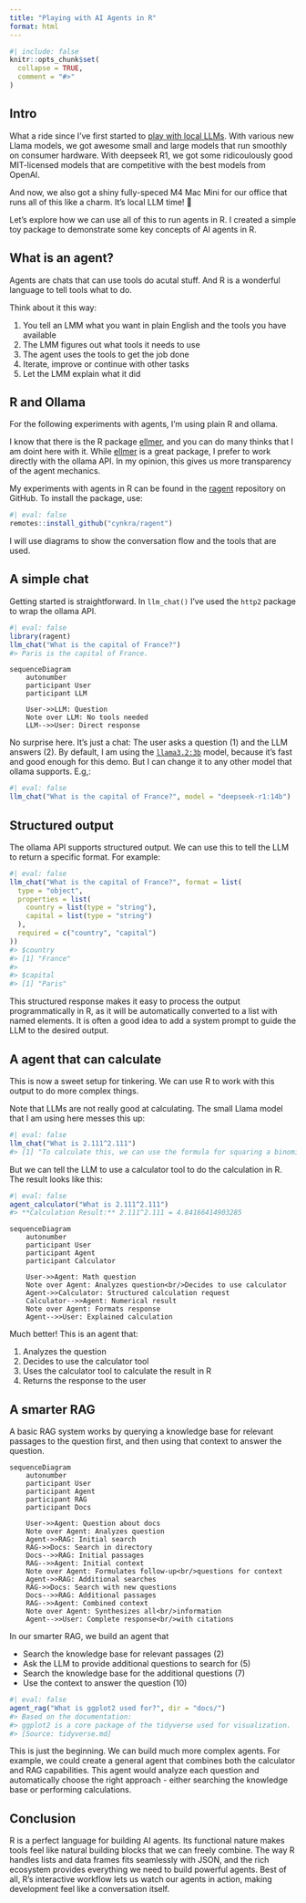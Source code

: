 ```yaml
---
title: "Playing with AI Agents in R"
format: html
---
```


```r
#| include: false
knitr::opts_chunk$set(
  collapse = TRUE,
  comment = "#>"
)
```

## Intro

What a ride since I've first started to [play with local LLMs](https://blog.cynkra.com/posts/2024-07-27-llama3.1/).
With various new Llama models, we got awesome small and large models that run smoothly on consumer hardware.
With deepseek R1, we got some ridicoulously good MIT-licensed models that are competitive with the best models from OpenAI.

And now, we also got a shiny fully-speced M4 Mac Mini for our office that runs all of this like a charm. It's local LLM time! 🥳

Let's explore how we can use all of this to run agents in R. I created a simple toy package to demonstrate some key concepts of AI agents in R.

## What is an agent?

Agents are chats that can use tools do acutal stuff. And R is a wonderful language to tell tools what to do.

Think about it this way:

1. You tell an LMM what you want in plain English and the tools you have available
2. The LMM figures out what tools it needs to use
3. The agent uses the tools to get the job done
4. Iterate, improve or continue with other tasks
5. Let the LMM explain what it did

## R and Ollama

For the following experiments with agents, I'm using plain R and ollama.

I know that there is the R package [ellmer](https://ellmer.tidyverse.org), and you can do many thinks that I am doint here with it.
While [ellmer](https://ellmer.tidyverse.org) is a great package, I prefer to work directly with the ollama API. In my opinion, this gives us more transparency of the agent mechanics.

My experiments with agents in R can be found in the [ragent](https://github.com/cynkra/ragent) repository on GitHub. To install the package, use:

```r
#| eval: false
remotes::install_github("cynkra/ragent")
```

I will use diagrams to show the conversation flow and the tools that are used.

## A simple chat

Getting started is straightforward. In `llm_chat()` I've used the `http2` package to wrap the ollama API.

```r
#| eval: false
library(ragent)
llm_chat("What is the capital of France?")
#> Paris is the capital of France.
```


```mermaid
sequenceDiagram
    autonumber
    participant User
    participant LLM

    User->>LLM: Question
    Note over LLM: No tools needed
    LLM-->>User: Direct response
```


No surprise here. It's just a chat: The user asks a question (1) and the LLM answers (2). By default, I am using the [`llama3.2:3b`](https://ollama.com/library/llama3.2) model, because it's fast and good enough for this demo. But I can change it to any other model that ollama supports. E.g,:

```r
#| eval: false
llm_chat("What is the capital of France?", model = "deepseek-r1:14b")
```


## Structured output

The ollama API supports structured output. We can use this to tell the LLM to return a specific format. For example:

```r
#| eval: false
llm_chat("What is the capital of France?", format = list(
  type = "object",
  properties = list(
    country = list(type = "string"),
    capital = list(type = "string")
  ),
  required = c("country", "capital")
))
#> $country
#> [1] "France"
#>
#> $capital
#> [1] "Paris"
```

This structured response makes it easy to process the output programmatically in R, as it will be automatically converted to a list with named elements. It is often a good idea to add a system prompt to guide the LLM to the desired output.


## A agent that can calculate

This is now a sweet setup for tinkering. We can use R to work with this output to do more complex things.

Note that LLMs are not really good at calculating. The small Llama model that I am using here messes this up:

```r
#| eval: false
llm_chat("What is 2.111^2.111")
#> [1] "To calculate this, we can use the formula for squaring a binomial:\n\n(a + b)^2 = a^2 + 2ab + b^2\n\nIn this case, a = 2 and b = 1.111.\n\nSo, \n\n(2 + 1.111)^2 = \n(3.111)^2 = 9.377226\n2*3.111 = 6.222442\n6.222442 + 9.377226 = 15.600668\n\nTherefore, 2.111^2.111 ≈ 15.60"
```

But we can tell the LLM to use a calculator tool to do the calculation in R. The result looks like this:

```r
#| eval: false
agent_calculator("What is 2.111^2.111")
#> **Calculation Result:** 2.111^2.111 = 4.84166414903285
```


```mermaid
sequenceDiagram
    autonumber
    participant User
    participant Agent
    participant Calculator

    User->>Agent: Math question
    Note over Agent: Analyzes question<br/>Decides to use calculator
    Agent->>Calculator: Structured calculation request
    Calculator-->>Agent: Numerical result
    Note over Agent: Formats response
    Agent-->>User: Explained calculation
```

Much better! This is an agent that:

1. Analyzes the question
2. Decides to use the calculator tool
3. Uses the calculator tool to calculate the result in R
4. Returns the response to the user

## A smarter RAG

A basic RAG system works by querying a knowledge base for relevant passages to the question first, and then using that context to answer the question.


```mermaid
sequenceDiagram
    autonumber
    participant User
    participant Agent
    participant RAG
    participant Docs

    User->>Agent: Question about docs
    Note over Agent: Analyzes question
    Agent->>RAG: Initial search
    RAG->>Docs: Search in directory
    Docs-->>RAG: Initial passages
    RAG-->>Agent: Initial context
    Note over Agent: Formulates follow-up<br/>questions for context
    Agent->>RAG: Additional searches
    RAG->>Docs: Search with new questions
    Docs-->>RAG: Additional passages
    RAG-->>Agent: Combined context
    Note over Agent: Synthesizes all<br/>information
    Agent-->>User: Complete response<br/>with citations
```

In our smarter RAG, we build an agent that

- Search the knowledge base for relevant passages (2)
- Ask the LLM to provide additional questions to search for (5)
- Search the knowledge base for the additional questions (7)
- Use the context to answer the question (10)


```r
#| eval: false
agent_rag("What is ggplot2 used for?", dir = "docs/")
#> Based on the documentation:
#> ggplot2 is a core package of the tidyverse used for visualization.
#> [Source: tidyverse.md]
```

This is just the beginning. We can build much more complex agents. For example, we could create a general agent that combines both the calculator and RAG capabilities. This agent would analyze each question and automatically choose the right approach - either searching the knowledge base or performing calculations.

## Conclusion

R is a perfect language for building AI agents. Its functional nature makes tools feel like natural building blocks that we can freely combine. The way R handles lists and data frames fits seamlessly with JSON, and the rich ecosystem provides everything we need to build powerful agents. Best of all, R's interactive workflow lets us watch our agents in action, making development feel like a conversation itself.
